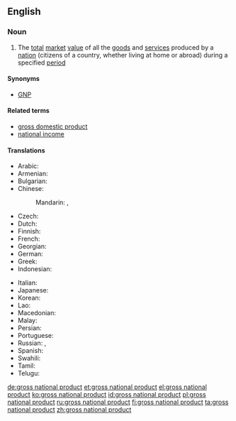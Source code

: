 ==English==
{{wikipedia}}

===Noun===
{{en-noun|head=[[gross]] [[national]] [[product]]|-|s}}

# {{context|economics|lang=en}} The [[total]] [[market]] [[value]] of all the [[goods]] and [[service]]s produced by a [[nation]] (citizens of a country, whether living at home or abroad) during a specified [[period]]

====Synonyms====
* [[GNP]]

====Related terms====
* [[gross domestic product]]
* [[national income]]

====Translations====
{{trans-top|economics}}
* Arabic: {{t|ar|مقاييس الدخل والإنتاج القومي}}
* Armenian: {{t|hy|համախառն ազգային արդյունք}}
* Bulgarian: {{t|bg|брутен национален продукт|m|sc=Cyrl}}
* Chinese:
*: Mandarin: {{t|cmn|國民生產總值|sc=Hani}}, {{t|cmn|国民生产总值|tr=guómín shēngchǎn zǒngzhí|sc=Hani}}
* Czech: {{t|cs|hrubý národní produkt|m}}
* Dutch: {{t|nl|bruto nationaal product}}
* Finnish: {{t+|fi|bruttokansantuote}}
* French: {{t|fr|produit national brut}}
* Georgian: {{t|ka|მთლიანი ეროვნული პროდუქტი|sc=Geor}}
* German: {{t+|de|Bruttosozialprodukt|n}}
* Greek: {{t|el|ακαθάριστο εθνικό προϊόν}}
* Indonesian: {{t|id|produk nasional bruto}}
{{trans-mid}}
* Italian: {{t|it|prodotto nazionale lordo}}
* Japanese: {{t+|ja|国民総生産|sc=Jpan}}
* Korean: {{t|ko|국민 총생산|sc=Kore}}
* Lao: {{t|lo|ບັນທັດຖານວັດແທກ ລາຍໄດ້ ແລະ ຜົນຜະລິດ ແຫ່ງຊາດ|sc=Laoo}}
* Macedonian: {{t|mk|бруто општествен производ|m|sc=Cyrl}}
* Malay: {{t|ms|keluaran negara kasar}}
* Persian: {{t|fa|تولید ناخالص ملی|sc=fa-Arab}}
* Portuguese: {{t+|pt|produto nacional bruto|m}}
* Russian: {{t|ru|валово́й национа́льный проду́кт|m}}, {{t|ru|ВНП|m}}
* Spanish: {{t+|es|producto nacional bruto|m}}
* Swahili: {{t|sw|jumla ya pato la taifa}}
* Tamil: {{t|ta|மொத்த தேசிய உற்பத்தி|sc=Taml}}
* Telugu: {{t+|te|స్థూల జాతీయోత్పత్తి}}
{{trans-bottom}}

[[de:gross national product]]
[[et:gross national product]]
[[el:gross national product]]
[[ko:gross national product]]
[[id:gross national product]]
[[pl:gross national product]]
[[ru:gross national product]]
[[fi:gross national product]]
[[ta:gross national product]]
[[zh:gross national product]]